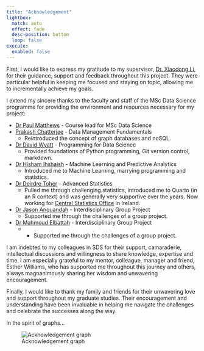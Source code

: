```yaml
---
title: "Acknowledgement"
lightbox:
  match: auto
  effect: fade
  desc-position: bottom
  loop: false
execute:
  enabled: false
---
```


First, I would like to express my gratitude to my supervisor, [Dr. Xiaodong Li](https://people.uwe.ac.uk/Person/XiaodongLi), for their guidance, support and feedback throughout this project.  They were particular helpful in keeping me focused and staying on topic, allowing me to incrementally achieve my goals.

I extend my sincere thanks to the faculty and staff of the MSc Data Science programme for providing the environment and resources necessary for my project: 

* [Dr Paul Matthews](https://people.uwe.ac.uk/Person/Paul2Matthews) - Course lead for MSc Data Science
* [Prakash Chatterjee](https://people.uwe.ac.uk/Person/PrakashChatterjee) - Data Management Fundamentals
  * Reintroduced the concept of graph databases and noSQL.
* [Dr David Wyatt](https://people.uwe.ac.uk/Person/David2Wyatt) - Programming for Data Science
  * Provided foundations of Python programming, Git version control, markdown.
* [Dr Hisham Ihshaish](https://people.uwe.ac.uk/Person/HishamIhshaish) - Machine Learning and Predictive Analytics
  * Introduced me to Machine Learning, marrying programming and statistics.
* [Dr Deirdre Toher](https://scholar.google.co.uk/citations?user=2P4klJcAAAAJ&hl=en) - Advanced Statistics
  * Pulled me through challenging statistics, introduced me to Quarto (in an R context) and was generally very supportive over the years.  Now working for [Central Statistics Office](https://www.cso.ie/en/index.html) in Ireland. 
* [Dr Jason Anquandah](https://people.uwe.ac.uk/Person/JasonAnquandah) - Interdisciplinary Group Project
  * Supported me through the challenges of a group project.
* [Dr Mahmoud Elbattah](https://people.uwe.ac.uk/Person/MahmoudElbattah) - Interdisciplinary Group Project
  * * Supported me through the challenges of a group project.


I am indebted to my colleagues in SDS for their support, camaraderie, intellectual discussions and willingness to share knowledge, expertise and time. I am especially grateful to my mentor, colleague, manager and friend, Esther Williams, who has supported me throughout this journey and others, always magnanimously sharing her wisdom and unwavering encouragement.

Finally, I would like to thank my family and friends for their unwavering love and support throughout my graduate studies. Their encouragement and understanding have been invaluable in helping me navigate the challenges and celebrate the successes along the way.

In the spirit of graphs...

![Acknowledgement graph](./images/acknowledge.png)
